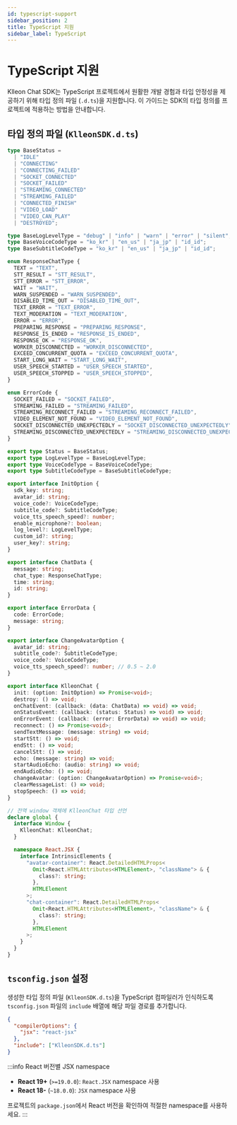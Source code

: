 ```yaml
---
id: typescript-support
sidebar_position: 2
title: TypeScript 지원
sidebar_label: TypeScript
---
```



<Head>
  <title>{`Klleon Chat SDK TypeScript 지원 - 타입 정의, tsconfig 설정 방법`}</title>
  <meta
    name="description"
    content="Klleon Chat SDK의 TypeScript 타입 정의 파일(.d.ts)을 프로젝트에 적용하는 방법을 안내합니다. KlleonChat 인터페이스, InitOption, ChatData 등 주요 타입을 안전하게 사용할 수 있습니다."
  />
  <meta
    name="keywords"
    content="Klleon Chat SDK, TypeScript 지원, KlleonChat 타입, 타입 정의 파일, d.ts 설정, tsconfig.json, 전역 선언, React 웹 컴포넌트 타입, InitOption, ChatData, Avatar-container 타입, chat-container, 자바스크립트 SDK 타입 안정성"
  />
</Head>

# TypeScript 지원

Klleon Chat SDK는 TypeScript 프로젝트에서 원활한 개발 경험과 타입 안정성을 제공하기 위해 타입 정의 파일 (`.d.ts`)을 지원합니다. 이 가이드는 SDK의 타입 정의를 프로젝트에 적용하는 방법을 안내합니다.

## 타입 정의 파일 (`KlleonSDK.d.ts`)

```typescript title="KlleonSDK.d.ts"
type BaseStatus =
  | "IDLE"
  | "CONNECTING"
  | "CONNECTING_FAILED"
  | "SOCKET_CONNECTED"
  | "SOCKET_FAILED"
  | "STREAMING_CONNECTED"
  | "STREAMING_FAILED"
  | "CONNECTED_FINISH"
  | "VIDEO_LOAD"
  | "VIDEO_CAN_PLAY"
  | "DESTROYED";

type BaseLogLevelType = "debug" | "info" | "warn" | "error" | "silent";
type BaseVoiceCodeType = "ko_kr" | "en_us" | "ja_jp" | "id_id";
type BaseSubtitleCodeType = "ko_kr" | "en_us" | "ja_jp" | "id_id";

enum ResponseChatType {
  TEXT = "TEXT",
  STT_RESULT = "STT_RESULT",
  STT_ERROR = "STT_ERROR",
  WAIT = "WAIT",
  WARN_SUSPENDED = "WARN_SUSPENDED",
  DISABLED_TIME_OUT = "DISABLED_TIME_OUT",
  TEXT_ERROR = "TEXT_ERROR",
  TEXT_MODERATION = "TEXT_MODERATION",
  ERROR = "ERROR",
  PREPARING_RESPONSE = "PREPARING_RESPONSE",
  RESPONSE_IS_ENDED = "RESPONSE_IS_ENDED",
  RESPONSE_OK = "RESPONSE_OK",
  WORKER_DISCONNECTED = "WORKER_DISCONNECTED",
  EXCEED_CONCURRENT_QUOTA = "EXCEED_CONCURRENT_QUOTA",
  START_LONG_WAIT = "START_LONG_WAIT",
  USER_SPEECH_STARTED = "USER_SPEECH_STARTED",
  USER_SPEECH_STOPPED = "USER_SPEECH_STOPPED",
}

enum ErrorCode {
  SOCKET_FAILED = "SOCKET_FAILED",
  STREAMING_FAILED = "STREAMING_FAILED",
  STREAMING_RECONNECT_FAILED = "STREAMING_RECONNECT_FAILED",
  VIDEO_ELEMENT_NOT_FOUND = "VIDEO_ELEMENT_NOT_FOUND",
  SOCKET_DISCONNECTED_UNEXPECTEDLY = "SOCKET_DISCONNECTED_UNEXPECTEDLY",
  STREAMING_DISCONNECTED_UNEXPECTEDLY = "STREAMING_DISCONNECTED_UNEXPECTEDLY",
}

export type Status = BaseStatus;
export type LogLevelType = BaseLogLevelType;
export type VoiceCodeType = BaseVoiceCodeType;
export type SubtitleCodeType = BaseSubtitleCodeType;

export interface InitOption {
  sdk_key: string;
  avatar_id: string;
  voice_code?: VoiceCodeType;
  subtitle_code?: SubtitleCodeType;
  voice_tts_speech_speed?: number;
  enable_microphone?: boolean;
  log_level?: LogLevelType;
  custom_id?: string;
  user_key?: string;
}

export interface ChatData {
  message: string;
  chat_type: ResponseChatType;
  time: string;
  id: string;
}

export interface ErrorData {
  code: ErrorCode;
  message: string;
}

export interface ChangeAvatarOption {
  avatar_id: string;
  subtitle_code?: SubtitleCodeType;
  voice_code?: VoiceCodeType;
  voice_tts_speech_speed?: number; // 0.5 ~ 2.0
}

export interface KlleonChat {
  init: (option: InitOption) => Promise<void>;
  destroy: () => void;
  onChatEvent: (callback: (data: ChatData) => void) => void;
  onStatusEvent: (callback: (status: Status) => void) => void;
  onErrorEvent: (callback: (error: ErrorData) => void) => void;
  reconnect: () => Promise<void>;
  sendTextMessage: (message: string) => void;
  startStt: () => void;
  endStt: () => void;
  cancelStt: () => void;
  echo: (message: string) => void;
  startAudioEcho: (audio: string) => void;
  endAudioEcho: () => void;
  changeAvatar: (option: ChangeAvatarOption) => Promise<void>;
  clearMessageList: () => void;
  stopSpeech: () => void;
}

// 전역 window 객체에 KlleonChat 타입 선언
declare global {
  interface Window {
    KlleonChat: KlleonChat;
  }

  namespace React.JSX {
    interface IntrinsicElements {
      "avatar-container": React.DetailedHTMLProps<
        Omit<React.HTMLAttributes<HTMLElement>, "className"> & {
          class?: string;
        },
        HTMLElement
      >;
      "chat-container": React.DetailedHTMLProps<
        Omit<React.HTMLAttributes<HTMLElement>, "className"> & {
          class?: string;
        },
        HTMLElement
      >;
    }
  }
}
```

## `tsconfig.json` 설정

생성한 타입 정의 파일 (`KlleonSDK.d.ts`)을 TypeScript 컴파일러가 인식하도록 `tsconfig.json` 파일의 `include` 배열에 해당 파일 경로를 추가합니다.

```json title="tsconfig.json"
{
  "compilerOptions": {
    "jsx": "react-jsx"
  },
  "include": ["KlleonSDK.d.ts"]
}
```

:::info React 버전별 JSX namespace

- **React 19+** (`>=19.0.0`): `React.JSX` namespace 사용
- **React 18-** (`~18.0.0`): `JSX` namespace 사용

프로젝트의 `package.json`에서 React 버전을 확인하여 적절한 namespace를 사용하세요.
:::
